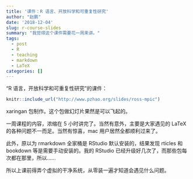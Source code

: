 ```yaml
---
title: '课件：R 语言、开放科学和可重复性研究'
author: "赵鹏"
date: '2018-12-04'
slug: r-course-slides
summary: "我觉得这个课件需要花一周来讲。"
tags:
  - post
  - R
  - teaching
  - markdown
  - LaTeX
categories: []
---
```



“R 语言，开放科学和可重复性研究”的课件：

```r
knitr::include_url("http://www.pzhao.org/slides/ross-mpic")
```

xaringan 包制作。这个包做幻灯片果然是可以飞起的。

一周课程的内容，浓缩在 5 小时讲完了。当然有意外，主要是大家遇见的 LaTeX 的各种问题不一而足。当然有惊喜，mac 用户居然全都顺利过来了。

此外，原以为 rmarkdown 全家桶是 RStudio 默认安装的，结果发现 rticles 和 bookdown 等是需要手动安装的。我的 RStudio 已经升级好几次了，而那些包每次都在那里，所以……

所以上课前得弄个虚拟的干净系统，从零装一遍才知道会遇见什么问题。
